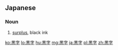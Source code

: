 {{also|黑字}}
==Japanese==
{{ja-kanjitab|くろ|じ|yomi=ko}}

===Noun===
{{ja-noun|くろじ|kyu=黑字}}

# {{lb|ja|business|sort=くろじ}} [[surplus]], black ink

[[ko:黒字]]
[[lo:黒字]]
[[hu:黒字]]
[[mg:黒字]]
[[ja:黒字]]
[[pl:黒字]]
[[zh:黒字]]